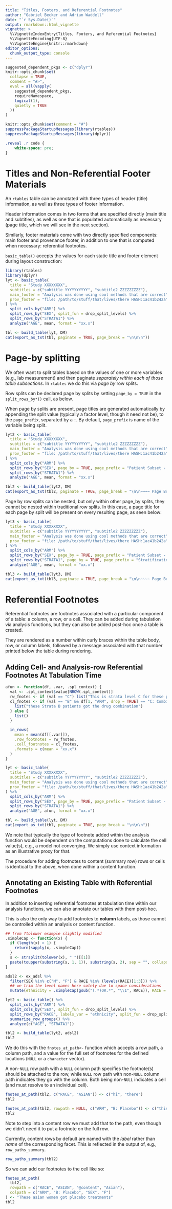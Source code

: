 ```yaml
---
title: "Titles, Footers, and Referential Footnotes"
author: "Gabriel Becker and Adrian Waddell"
date: "`r Sys.Date()`"
output: rmarkdown::html_vignette
vignette: >
  %\VignetteIndexEntry{Titles, Footers, and Referential Footnotes}
  %\VignetteEncoding{UTF-8}
  %\VignetteEngine{knitr::rmarkdown}
editor_options:
  chunk_output_type: console
---
```



```r
suggested_dependent_pkgs <- c("dplyr")
knitr::opts_chunk$set(
  collapse = TRUE,
  comment = "#>",
  eval = all(vapply(
    suggested_dependent_pkgs,
    requireNamespace,
    logical(1),
    quietly = TRUE
  ))
)
```

```r
knitr::opts_chunk$set(comment = "#")
suppressPackageStartupMessages(library(rtables))
suppressPackageStartupMessages(library(dplyr))
```

```css
.reveal .r code {
    white-space: pre;
}
```


# Titles and Non-Referential Footer Materials

An `rtables` table can be annotated with three types of header (title)
information, as well as three types of footer information.

Header information comes in two forms that are specified directly
(main title and subtitles), as well as one that is populated
automatically as necessary (page title, which we will see in the next
section).

Similarly, footer materials come with two directly specified
components: main footer and provenance footer, in addition to one that
is computed when necessary: referential footnotes.

`basic_table()` accepts the values for each static title and footer
element during layout construction:

```r
library(rtables)
library(dplyr)
lyt <- basic_table(
  title = "Study XXXXXXXX",
  subtitles = c("subtitle YYYYYYYYYY", "subtitle2 ZZZZZZZZZ"),
  main_footer = "Analysis was done using cool methods that are correct",
  prov_footer = "file: /path/to/stuff/that/lives/there HASH:1ac41b242a"
) %>%
  split_cols_by("ARM") %>%
  split_rows_by("SEX", split_fun = drop_split_levels) %>%
  split_rows_by("STRATA1") %>%
  analyze("AGE", mean, format = "xx.x")

tbl <- build_table(lyt, DM)
cat(export_as_txt(tbl, paginate = TRUE, page_break = "\n\n\n"))
```

# Page-by splitting

We often want to split tables based on the values of one or more
variables (e.g., lab measurement) and then paginate *separately within
each of those table subsections*. In `rtables` we do this via *page
by* row splits.

Row splits can be declared page by splits by setting `page_by = TRUE` in the `split_rows_by*()`
call, as below.

When page by splits are present, page titles are generated
automatically by appending the split value (typically a factor level,
though it need not be), to the `page_prefix`, separated by a `:`. By
default, `page_prefix` is name of the variable being split.

```r
lyt2 <- basic_table(
  title = "Study XXXXXXXX",
  subtitles = c("subtitle YYYYYYYYYY", "subtitle2 ZZZZZZZZZ"),
  main_footer = "Analysis was done using cool methods that are correct",
  prov_footer = "file: /path/to/stuff/that/lives/there HASH:1ac41b242a"
) %>%
  split_cols_by("ARM") %>%
  split_rows_by("SEX", page_by = TRUE, page_prefix = "Patient Subset - Gender", split_fun = drop_split_levels) %>%
  split_rows_by("STRATA1") %>%
  analyze("AGE", mean, format = "xx.x")

tbl2 <- build_table(lyt2, DM)
cat(export_as_txt(tbl2, paginate = TRUE, page_break = "\n\n~~~~ Page Break ~~~~\n\n"))
```

Page by row splits can be nested, but only within other page_by
splits, they cannot be nested within traditional row splits. In this
case, a page title for each page by split will be present on every
resulting page, as seen below:

```r
lyt3 <- basic_table(
  title = "Study XXXXXXXX",
  subtitles = c("subtitle YYYYYYYYYY", "subtitle2 ZZZZZZZZZ"),
  main_footer = "Analysis was done using cool methods that are correct",
  prov_footer = "file: /path/to/stuff/that/lives/there HASH:1ac41b242a"
) %>%
  split_cols_by("ARM") %>%
  split_rows_by("SEX", page_by = TRUE, page_prefix = "Patient Subset - Gender", split_fun = drop_split_levels) %>%
  split_rows_by("STRATA1", page_by = TRUE, page_prefix = "Stratification - Strata") %>%
  analyze("AGE", mean, format = "xx.x")

tbl3 <- build_table(lyt3, DM)
cat(export_as_txt(tbl3, paginate = TRUE, page_break = "\n\n~~~~ Page Break ~~~~\n\n"))
```

# Referential Footnotes

Referential footnotes are footnotes associated with a particular
component of a table: a column, a row, or a cell. They can be added
during tabulation via analysis functions, but they can also be added
post-hoc once a table is created.

They are rendered as a number within curly braces within the table
body, row, or column labels, followed by a message associated with
that number printed below the table during rendering.

## Adding Cell- and Analysis-row Referential Footnotes At Tabulation Time

```r
afun <- function(df, .var, .spl_context) {
  val <- .spl_context$value[NROW(.spl_context)]
  rw_fnotes <- if (val == "C") list("This is strata level C for these patients") else list()
  cl_fnotes <- if (val == "B" && df[1, "ARM", drop = TRUE] == "C: Combination") {
    list("these Strata B patients got the drug combination")
  } else {
    list()
  }

  in_rows(
    mean = mean(df[[.var]]),
    .row_footnotes = rw_fnotes,
    .cell_footnotes = cl_fnotes,
    .formats = c(mean = "xx.x")
  )
}

lyt <- basic_table(
  title = "Study XXXXXXXX",
  subtitles = c("subtitle YYYYYYYYYY", "subtitle2 ZZZZZZZZZ"),
  main_footer = "Analysis was done using cool methods that are correct",
  prov_footer = "file: /path/to/stuff/that/lives/there HASH:1ac41b242a"
) %>%
  split_cols_by("ARM") %>%
  split_rows_by("SEX", page_by = TRUE, page_prefix = "Patient Subset - Gender", split_fun = drop_split_levels) %>%
  split_rows_by("STRATA1") %>%
  analyze("AGE", afun, format = "xx.x")

tbl <- build_table(lyt, DM)
cat(export_as_txt(tbl, paginate = TRUE, page_break = "\n\n\n"))
```

We note that typically the type of footnote added within the analysis
function would be dependent on the computations done to calculate the
cell value(s), e.g., a model not converging. We simply use context
information as an illustrative proxy for that.

The procedure for adding footnotes to content (summary row) rows or
cells is identical to the above, when done within a content function.

## Annotating an Existing Table with Referential Footnotes

In addition to inserting referential footnotes at tabulation time
within our analysis functions, we can also annotate our tables with
them post-hoc.

This is also the only way to add footnotes to **column** labels, as
those cannot be controlled within an analysis or content function.

```r
## from ?tolower example slightly modified
.simpleCap <- function(x) {
  if (length(x) > 1) {
    return(sapply(x, .simpleCap))
  }
  s <- strsplit(tolower(x), " ")[[1]]
  paste(toupper(substring(s, 1, 1)), substring(s, 2), sep = "", collapse = " ")
}

adsl2 <- ex_adsl %>%
  filter(SEX %in% c("M", "F") & RACE %in% (levels(RACE)[1:3])) %>%
  ## we trim the level names here solely due to space considerations
  mutate(ethnicity = .simpleCap(gsub("(.*)OR.*", "\\1", RACE)), RACE = factor(RACE))

lyt2 <- basic_table() %>%
  split_cols_by("ARM") %>%
  split_cols_by("SEX", split_fun = drop_split_levels) %>%
  split_rows_by("RACE", labels_var = "ethnicity", split_fun = drop_split_levels) %>%
  summarize_row_groups() %>%
  analyze(c("AGE", "STRATA1"))

tbl2 <- build_table(lyt2, adsl2)
tbl2
```


We do this with the `fnotes_at_path<-` function which accepts a row
path, a column path, and a value for the full set of footnotes for the
defined locations (`NULL` or a `character` vector).

A non-`NULL` row path with a `NULL` column path specifies the
footnote(s) should be attached to the row, while `NULL` row path with
non-`NULL` column path indicates they go with the column. Both being
non-`NULL` indicates a cell (and must resolve to an individual cell).

```r
fnotes_at_path(tbl2, c("RACE", "ASIAN")) <- c("hi", "there")
tbl2
```

```r
fnotes_at_path(tbl2, rowpath = NULL, c("ARM", "B: Placebo")) <- c("this is a placebo")
tbl2
```

Note to step into a content row we must add that to the path, even
though we didn't need it to put a footnote on the full row.

Currently, content rows by default are named with the *label* rather
than *name* of the corresponding facet. This is reflected in the
output of, e.g., `row_paths_summary`.

```r
row_paths_summary(tbl2)
```

So we can add our footnotes to the cell like so:

```r
fnotes_at_path(
  tbl2,
  rowpath = c("RACE", "ASIAN", "@content", "Asian"),
  colpath = c("ARM", "B: Placebo", "SEX", "F")
) <- "These asian women got placebo treatments"
tbl2
```
